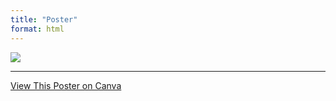 ```yaml
---
title: "Poster"
format: html
---
```


![](/images/poster.jpg
)

---
[View This Poster on Canva](https://www.canva.com/design/DAGjirD_nFY/WmKtDLANKeZ5oinL3hwgcA/view?utm_content=DAGjirD_nFY&utm_campaign=designshare&utm_medium=link2&utm_source=uniquelinks&utlId=h91aa6065ea)  
